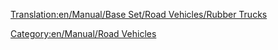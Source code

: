 [[Translation:en/Manual/Base Set/Road Vehicles/Rubber Trucks]]

{{en/Manual/Base Set/Road Vehicles/RoadVehicle|name     = Balogh Rubber Truck
  |img      = en/Manual/Base Set/Road Vehicles/Balogh Rubber Truck.png
  |price    = £4,797 ($9,594) 
  |speed    = 30 mph (48 km/h)
  |annual   = £421 ($842)
  |designed = 1936
  |life     = 15
  |capacity = 17,000 litres of rubber
}}
{{en/Manual/Base Set/Road Vehicles/RoadVehicle|name     = Uhl Rubber Truck
  |img      = en/Manual/Base Set/Road Vehicles/Uhl Rubber Truck.png
  |price    = £6,027 ($12,054)
  |speed    = 55 mph (88 km/h)
  |annual   = £787 ($1,574)
  |designed = 1977
  |life     = 15
  |capacity = 19,000 litres of rubber
}}
{{en/Manual/Base Set/Road Vehicles/RoadVehicle|name     = RMT Rubber Truck
  |img      = en/Manual/Base Set/Road Vehicles/RMT Rubber Truck.png
  |price    = £6,437 ($12,874) 
  |speed    = 70 mph (112 km/h)
  |annual   = £1,125 ($2,250)
  |designed = 2011
  |life     = 15
  |capacity = 22,000 litres of rubber
}}

[[Category:en/Manual/Road Vehicles]]